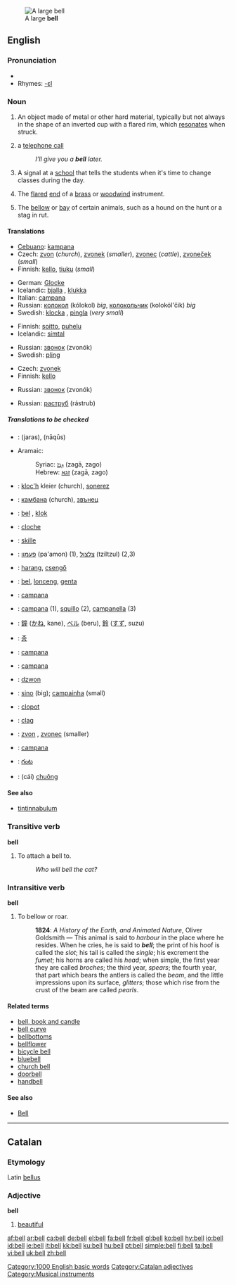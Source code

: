 {{see|bel}}
[[Image:Dzwon z Jasnej Góry.jpg|thumb|A large '''bell''']]
==English==

{{wikipedia}}

===Pronunciation===
*{{audio|en-us-bell.ogg|Audio (US)}}
*Rhymes: [[Rhymes:English:-ɛl|-ɛl]]

===Noun===
{{en-noun}}

# An object made of metal or other hard material, typically but not always in the shape of an inverted cup with a flared rim, which [[resonate]]s when struck.
# {{context|mostly|UK|informal}} a [[telephone call]]
#: ''I’ll give you a '''bell''' later.''
# A signal at a [[school]] that tells the students when it's time to change classes during the day.
# {{music}} The [[flared]] [[end]] of a [[brass]] or [[woodwind]] instrument.
# The [[bellow]] or [[bay]] of certain animals, such as a hound on the hunt or a stag in rut.

====Translations====
{{trans-top|metallic resonating object}}
*[[Cebuano]]: [[kampana]]
*Czech: [[zvon]] {{m}} (''church''), [[zvonek]] {{m}} (''smaller''),  [[zvonec]] {{m}} (''cattle''), [[zvoneček]] {{m}} (''small'')
*Finnish: [[kello]], [[tiuku]] (''small'')
{{trans-mid}}
*German: [[Glocke]] {{f}}
*Icelandic: [[bjalla]] {{f}}, [[klukka]] {{f}}
*Italian: [[campana]] {{f}}
*Russian: [[колокол]] (kólokol) {{m}} ''big'', [[колокольчик]] (kolokól'čik) {{m}} ''big''
*Swedish: [[klocka]] {{c}}, [[pingla]] {{c}} (''very small'')
{{trans-bottom}}

{{trans-top|a telephone call}}
*Finnish: [[soitto]], [[puhelu]]
*Icelandic: [[símtal]] {{n}}
{{trans-mid}}
*Russian: [[звонок]] (zvonók) {{m}}
*Swedish: [[pling]] {{n}}
{{trans-bottom}}

{{trans-top|signal at a school}}
*Czech: [[zvonek]] {{m}}
*Finnish: [[kello]]
{{trans-mid}}
*Russian: [[звонок]] (zvonók) {{m}}
{{trans-bottom}}

{{trans-top|The flared end of a brass or woodwind instrument}}
{{trans-mid}}
*Russian: [[раструб]] (rástrub) {{m}}
{{trans-bottom}}

=====Translations to be checked=====
{{checktrans}}

*{{ttbc|Arabic}}: {{ARchar|[[جرس]]}} (jaras), {{ARchar|[[ناقوس]]}} (nāqūs)
*Aramaic:
*:Syriac: [[ܙܓܐ]] (zagā, zago) {{m}}
*:Hebrew: [[זגא]] (zagā, zago) {{m}}
*{{ttbc|Breton}}: [[kloc'h]] {{m}} kleier {{p}} (church), [[sonerez]] {{f}}
*{{ttbc|Bulgarian}}: [[камбана]] {{f}} (church), [[звънец]] {{m}}
*{{ttbc|Dutch}}: [[bel]] {{m}}, [[klok]]
*{{ttbc|French}}: [[cloche]]
*{{ttbc|Frisian}}: [[skille]]
*{{ttbc|Hebrew}}: [[פעמון]] (pa'amon) {{m}} (1), [[צלצול]] (tziltzul) {{m}} (2,3)
*{{ttbc|Hungarian}}: [[harang]], [[csengő]]
*{{ttbc|Indonesian}}: [[bel]], [[lonceng]], [[genta]]
*{{ttbc|Interlingua}}: [[campana]]

*{{ttbc|Italian}}: [[campana]] {{f}} (1), [[squillo]] {{m}} (2), [[campanella]] {{f}} (3)
*{{ttbc|Japanese}}: [[鐘]] ([[かね]], kane), [[ベル]] (beru), [[鈴]] ([[すず]], suzu)
*{{ttbc|Korean}}: [[종]]
*{{ttbc|Latin}}: [[campana]] {{f}}
*{{ttbc|Occitan}}: [[campana]] {{f}}
*{{ttbc|Polish}}: [[dzwon]] {{m}}
*{{ttbc|Portuguese}}: [[sino]] {{m}} (big); [[campainha]] {{f}} (small)
*{{ttbc|Romanian}}: [[clopot]] {{n}}
*{{ttbc|Scottish Gaelic}}: [[clag]] {{m}}
*{{ttbc|Slovene}}: [[zvon]] {{m}}, [[zvonec]] {{m}} (smaller)
*{{ttbc|Spanish}}: [[campana]] {{f}}
*{{ttbc|Telugu}}: [[గంట]]
*{{ttbc|Vietnamese}}: (cái) [[chuông]]

====See also====
*[[tintinnabulum]]

===Transitive verb===
{{rfc-trverb|Transitive verb}}
'''bell'''

# To attach a bell to.
#: ''Who will bell the cat?''

===Intransitive verb===
'''bell'''

# To bellow or roar.
#: '''1824''': ''A History of the Earth, and Animated Nature'', Oliver Goldsmith — This animal is said to ''harbour'' in the place where he resides. When he cries, he is said to '''''bell'''''; the print of his hoof is called the ''slot''; his tail is called the ''single''; his excrement the ''fumet''; his horns are called his ''head''; when simple, the first year they are called ''broches''; the third year, ''spears''; the fourth year, that part which bears the antlers is called the ''beam'', and the little impressions upon its surface, ''glitters''; those which rise from the crust of the beam are called ''pearls''.

====Related terms====
*[[bell, book and candle]]
*[[bell curve]]
*[[bellbottoms]]
*[[bellflower]]
*[[bicycle bell]]
*[[bluebell]]
*[[church bell]]
*[[doorbell]]
*[[handbell]]

====See also====
* [[Bell]]

[[Category:1000 English basic words]]

----

==Catalan==

===Etymology===
Latin [[bellus]]

===Adjective===
'''bell'''

# [[beautiful]]

[[Category:Catalan adjectives]]
[[Category:Musical instruments]]

[[af:bell]]
[[ar:bell]]
[[ca:bell]]
[[de:bell]]
[[el:bell]]
[[fa:bell]]
[[fr:bell]]
[[gl:bell]]
[[ko:bell]]
[[hy:bell]]
[[io:bell]]
[[id:bell]]
[[ie:bell]]
[[it:bell]]
[[kk:bell]]
[[ku:bell]]
[[hu:bell]]
[[pt:bell]]
[[simple:bell]]
[[fi:bell]]
[[ta:bell]]
[[vi:bell]]
[[uk:bell]]
[[zh:bell]]